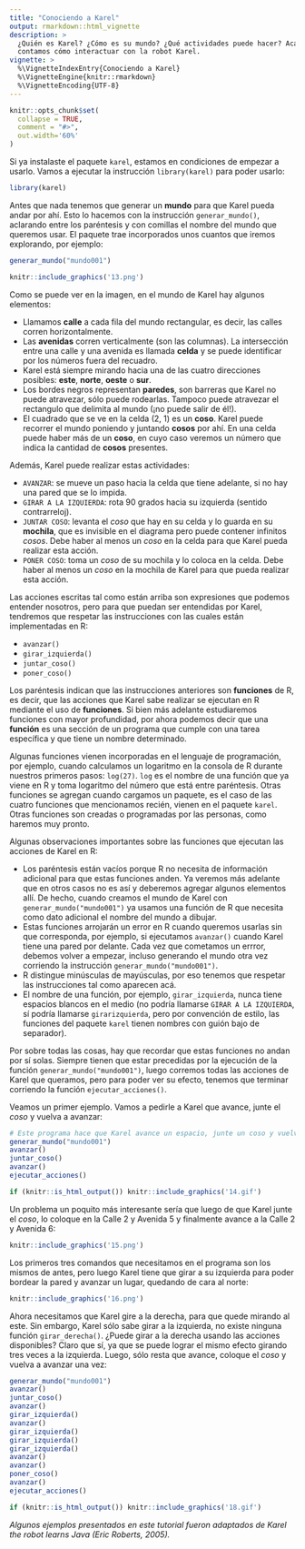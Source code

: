 ```yaml
---
title: "Conociendo a Karel"
output: rmarkdown::html_vignette
description: >
  ¿Quién es Karel? ¿Cómo es su mundo? ¿Qué actividades puede hacer? Acá
  contamos cómo interactuar con la robot Karel.
vignette: >
  %\VignetteIndexEntry{Conociendo a Karel}
  %\VignetteEngine{knitr::rmarkdown}
  %\VignetteEncoding{UTF-8}
---
```


```r
knitr::opts_chunk$set(
  collapse = TRUE,
  comment = "#>",
  out.width='60%'
)
```

Si ya instalaste el paquete `karel`, estamos en condiciones de empezar a usarlo. Vamos a ejecutar la instrucción `library(karel)` para poder usarlo:

```r
library(karel)
```

Antes que nada tenemos que generar un **mundo** para que Karel pueda andar por ahí. Esto lo hacemos con la instrucción `generar_mundo()`, aclarando entre los paréntesis y con comillas el nombre del mundo que queremos usar. El paquete trae incorporados unos cuantos que iremos explorando, por ejemplo:

```r
generar_mundo("mundo001")
```

```r
knitr::include_graphics('13.png')
```

Como se puede ver en la imagen, en el mundo de Karel hay algunos elementos:

- Llamamos **calle** a cada fila del mundo rectangular, es decir, las calles corren horizontalmente. 
- Las **avenidas** corren verticalmente (son las columnas). La intersección entre una calle y una avenida es llamada **celda** y se puede identificar por los números fuera del recuadro. 
- Karel está siempre mirando hacia una de las cuatro direcciones posibles: **este**, **norte**, **oeste** o **sur**.
- Los bordes negros representan **paredes**, son barreras que Karel no puede atravezar, sólo puede rodearlas. Tampoco puede atravezar el rectangulo que delimita al mundo (¡no puede salir de él!).
- El cuadrado que se ve en la celda (2, 1) es un **coso**. Karel puede recorrer el mundo poniendo y juntando **cosos** por ahí. En una celda puede haber más de un **coso**, en cuyo caso veremos un número que indica la cantidad de **cosos** presentes.

Además, Karel puede realizar estas actividades:

- `AVANZAR`: se mueve un paso hacia la celda que tiene adelante, si no hay una pared que se lo impida.
- `GIRAR A LA IZQUIERDA`: rota 90 grados hacia su izquierda (sentido contrarreloj).
- `JUNTAR COSO`: levanta el *coso* que hay en su celda y lo guarda en su **mochila**, que es invisible en el diagrama pero puede contener infinitos *cosos*. Debe haber al menos un *coso* en la celda para que Karel pueda realizar esta acción.
- `PONER COSO`: toma un *coso* de su mochila y lo coloca en la celda. Debe haber al menos un *coso* en la mochila de Karel para que pueda realizar esta acción.

Las acciones escritas tal como están arriba son expresiones que podemos entender nosotros, pero para que puedan ser entendidas por Karel, tendremos que respetar las instrucciones con las cuales están implementadas en R:

- `avanzar()`
- `girar_izquierda()`
- `juntar_coso()`
- `poner_coso()`

Los paréntesis indican que las instrucciones anteriores son **funciones** de R, es decir, que las acciones que Karel sabe realizar se ejecutan en R mediante el uso de **funciones**. Si bien más adelante estudiaremos funciones con mayor profundidad, por ahora podemos decir que una **función** es una sección de un programa que cumple con una tarea específica y que tiene un nombre determinado. 

Algunas funciones vienen incorporadas en el lenguaje de programación, por ejemplo, cuando calculamos un logaritmo en la consola de R durante nuestros primeros pasos: `log(27)`. `log` es el nombre de una función que ya viene en R y toma logaritmo del número que está entre paréntesis. Otras funciones se agregan cuando cargamos un paquete, es el caso de las cuatro funciones que mencionamos recién, vienen en el paquete `karel`. Otras funciones son creadas o programadas por las personas, como haremos muy pronto.

Algunas observaciones importantes sobre las funciones que ejecutan las acciones de Karel en R:

- Los paréntesis están vacíos porque R no necesita de información adicional para que estas funciones anden. Ya veremos más adelante que en otros casos no es así y deberemos agregar algunos elementos allí. De hecho, cuando creamos el mundo de Karel con `generar_mundo("mundo001")` ya usamos una función de R que necesita como dato adicional el nombre del mundo a dibujar.
- Estas funciones arrojarán un error en R cuando queremos usarlas sin que corresponda, por ejemplo, si ejecutamos `avanzar()` cuando Karel tiene una pared por delante. Cada vez que cometamos un errror, debemos volver a empezar, incluso generando el mundo otra vez corriendo la instrucción `generar_mundo("mundo001")`.
- R distingue minúsculas de mayúsculas, por eso tenemos que respetar las instrucciones tal como aparecen acá.
- El nombre de una función, por ejemplo, `girar_izquierda`, nunca tiene espacios blancos en el medio (no podría llamarse `GIRAR A LA IZQUIERDA`, sí podría llamarse `girarizquierda`, pero por convención de estilo, las funciones del paquete `karel` tienen nombres con guión bajo de separador).

Por sobre todas las cosas, hay que recordar que estas funciones no andan por sí solas. Siempre tienen que estar precedidas por la ejecución de la función `generar_mundo("mundo001")`, luego corremos todas las acciones de Karel que queramos, pero para poder ver su efecto, tenemos que terminar corriendo la función `ejecutar_acciones()`.

Veamos un primer ejemplo. Vamos a pedirle a Karel que avance, junte el *coso* y vuelva a avanzar:

```r
# Este programa hace que Karel avance un espacio, junte un coso y vuelva a avanzar
generar_mundo("mundo001")
avanzar()
juntar_coso()
avanzar()
ejecutar_acciones()
```

```r
if (knitr::is_html_output()) knitr::include_graphics('14.gif')
```

Un problema un poquito más interesante sería que luego de que Karel junte el *coso*, lo coloque en la Calle 2 y Avenida 5 y finalmente avance a la Calle 2 y Avenida 6:

```r
knitr::include_graphics('15.png')
```

Los primeros tres comandos que necesitamos en el programa son los mismos de antes, pero luego Karel tiene que girar a su izquierda para poder bordear la pared y avanzar un lugar, quedando de cara al norte:

```r
knitr::include_graphics('16.png')
```

Ahora necesitamos que Karel gire a la derecha, para que quede mirando al este. Sin embargo, Karel sólo sabe girar a la izquierda, no existe ninguna función `girar_derecha()`. ¿Puede girar a la derecha usando las acciones disponibles? Claro que sí, ya que se puede lograr el mismo efecto girando tres veces a la izquierda. Luego, sólo resta que avance, coloque el *coso* y vuelva a avanzar una vez:

```r
generar_mundo("mundo001")
avanzar()
juntar_coso()
avanzar()
girar_izquierda()
avanzar()
girar_izquierda()
girar_izquierda()
girar_izquierda()
avanzar()
avanzar()
poner_coso()
avanzar()
ejecutar_acciones()
```

```r
if (knitr::is_html_output()) knitr::include_graphics('18.gif')
```

*Algunos ejemplos presentados en este tutorial fueron adaptados de Karel the robot learns Java (Eric Roberts, 2005).*
